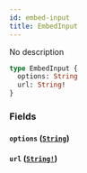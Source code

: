 ```yaml
---
id: embed-input
title: EmbedInput
---
```


No description

```graphql
type EmbedInput {
  options: String
  url: String!
}
```

### Fields

#### `options` ([`String`](/docs/graphql/scalars/string))

#### `url` ([`String!`](/docs/graphql/scalars/string))
